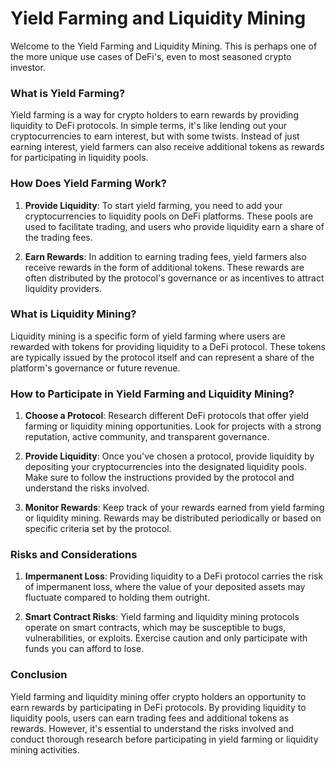 # Yield Farming and Liquidity Mining

Welcome to the Yield Farming and Liquidity Mining. This is perhaps one of the more unique use cases of DeFi's, even to most seasoned crypto investor. 

### What is Yield Farming?

Yield farming is a way for crypto holders to earn rewards by providing liquidity to DeFi protocols. In simple terms, it's like lending out your cryptocurrencies to earn interest, but with some twists. Instead of just earning interest, yield farmers can also receive additional tokens as rewards for participating in liquidity pools.

### How Does Yield Farming Work?

1. **Provide Liquidity**: To start yield farming, you need to add your cryptocurrencies to liquidity pools on DeFi platforms. These pools are used to facilitate trading, and users who provide liquidity earn a share of the trading fees.

2. **Earn Rewards**: In addition to earning trading fees, yield farmers also receive rewards in the form of additional tokens. These rewards are often distributed by the protocol's governance or as incentives to attract liquidity providers.

### What is Liquidity Mining?

Liquidity mining is a specific form of yield farming where users are rewarded with tokens for providing liquidity to a DeFi protocol. These tokens are typically issued by the protocol itself and can represent a share of the platform's governance or future revenue.

### How to Participate in Yield Farming and Liquidity Mining?

1. **Choose a Protocol**: Research different DeFi protocols that offer yield farming or liquidity mining opportunities. Look for projects with a strong reputation, active community, and transparent governance.

2. **Provide Liquidity**: Once you've chosen a protocol, provide liquidity by depositing your cryptocurrencies into the designated liquidity pools. Make sure to follow the instructions provided by the protocol and understand the risks involved.

3. **Monitor Rewards**: Keep track of your rewards earned from yield farming or liquidity mining. Rewards may be distributed periodically or based on specific criteria set by the protocol.

### Risks and Considerations

1. **Impermanent Loss**: Providing liquidity to a DeFi protocol carries the risk of impermanent loss, where the value of your deposited assets may fluctuate compared to holding them outright.

2. **Smart Contract Risks**: Yield farming and liquidity mining protocols operate on smart contracts, which may be susceptible to bugs, vulnerabilities, or exploits. Exercise caution and only participate with funds you can afford to lose.

### Conclusion

Yield farming and liquidity mining offer crypto holders an opportunity to earn rewards by participating in DeFi protocols. By providing liquidity to liquidity pools, users can earn trading fees and additional tokens as rewards. However, it's essential to understand the risks involved and conduct thorough research before participating in yield farming or liquidity mining activities.